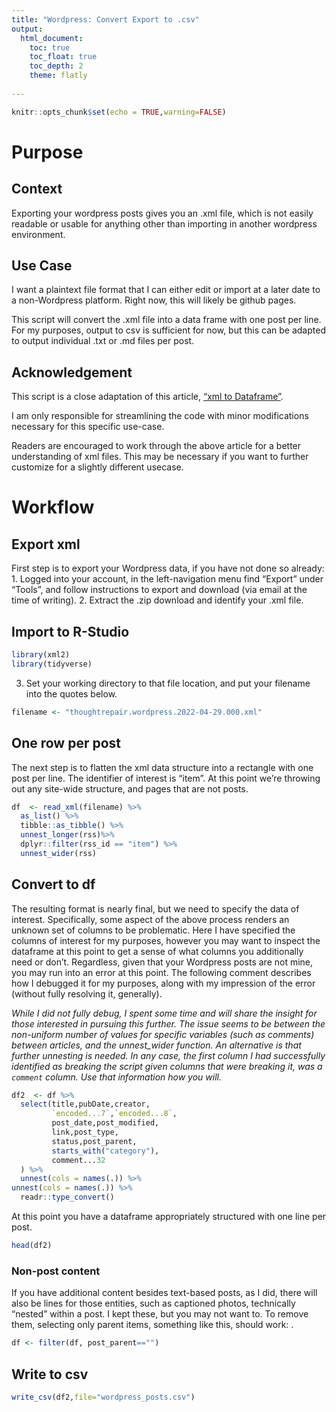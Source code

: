 ---
title: "Wordpress: Convert Export to .csv"
output: 
  html_document:
    toc: true
    toc_float: true
    toc_depth: 2
    theme: flatly
  
---

```{r setup, include=FALSE}
knitr::opts_chunk$set(echo = TRUE,warning=FALSE)
```

# Purpose
## Context

Exporting your wordpress posts gives you an .xml file, which is not easily readable or usable for anything other than importing in another wordpress environment.

## Use Case
I want a plaintext file format that I can either edit or import at a later date to a non-Wordpress platform. Right now, this will likely be github pages.

This script will convert the .xml file into a data frame with one post per line.
For my purposes, output to csv is sufficient for now, but this can be adapted to output individual .txt or .md files per post. 

## Acknowledgement
This script is a close adaptation of this article, ["xml to Dataframe"](https://urbandatapalette.com/post/2021-03-xml-dataframe-r/).

I am only responsible for streamlining the code with minor modifications necessary for this specific use-case.

Readers are encouraged to work through the above article for a better understanding of xml files. This may be necessary if you want to further customize for a slightly different usecase.

# Workflow

## Export xml
First step is to export your Wordpress data, if you have not done so already: 
1. Logged into your account, in the left-navigation menu find "Export" under "Tools", and follow instructions to export and download (via email at the time of writing).
2. Extract the .zip download and identify your .xml file.

## Import to R-Studio

```{r,message=FALSE}
library(xml2)
library(tidyverse)
```

3. Set your working directory to that file location, and put your filename into the quotes below.

```{r}
filename <- "thoughtrepair.wordpress.2022-04-29.000.xml"
```

## One row per post 

The next step is to flatten the xml data structure into a rectangle with one post per line. The identifier of interest is "item". At this point we're throwing out any site-wide structure, and pages that are not posts.

```{r,  results = 'hide',message=FALSE}
df  <- read_xml(filename) %>% 
  as_list() %>% 
  tibble::as_tibble() %>%
  unnest_longer(rss)%>%
  dplyr::filter(rss_id == "item") %>%
  unnest_wider(rss) 

```

## Convert to df  

The resulting format is nearly final, but we need to specify the data of interest. Specifically, some aspect of the above process renders an unknown set of columns to be problematic. Here I have specified the columns of interest for my purposes, however you may want to inspect the dataframe at this point to get a sense of what columns you additionally need or don't. Regardless, given that your Wordpress posts are not mine, you may run into an error at this point. The following comment describes how I debugged it for my purposes, along with my impression of the error (without fully resolving it, generally).

*While I did not fully debug, I spent some time and will share the insight for those interested in pursuing this further. The issue seems to be between the non-uniform number of values for specific variables (such as comments) between articles, and the unnest_wider function. An alternative is that further unnesting is needed. In any case, the first column I had successfully identified as breaking the script given columns that were breaking it, was a `comment` column. Use that information how you will.* 

```{r, results = 'hide',message=FALSE}

df2  <- df %>%
  select(title,pubDate,creator,
         `encoded...7`,`encoded...8`,
         post_date,post_modified,
         link,post_type,
         status,post_parent,
         starts_with("category"),
         comment...32
  ) %>% 
  unnest(cols = names(.)) %>%
unnest(cols = names(.)) %>%
  readr::type_convert() 

```


At this point you have a dataframe appropriately structured with one line per post. 
```{r}
head(df2)
```

### Non-post content 
If you have additional content besides text-based posts, as I did, there will also be lines for those entities, such as captioned photos, technically "nested" within a post. 
I kept these, but you may not want to.
To remove them, selecting only parent items, something like this, should work: 
.
```{r eval = FALSE}
df <- filter(df, post_parent=="")
```

## Write to csv

```{r}
write_csv(df2,file="wordpress_posts.csv")
```

